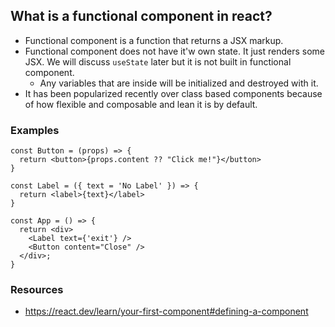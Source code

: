 ## What is a functional component in react?

- Functional component is a function that returns a JSX markup.
- Functional component does not have it'w own state. It just renders some JSX. We will discuss `useState` later but it is not built in functional component.
  - Any variables that are inside will be initialized and destroyed with it.
- It has been popularized recently over class based components because of how flexible and composable and lean it is by default.

### Examples

```
const Button = (props) => {
  return <button>{props.content ?? "Click me!"}</button>
}

const Label = ({ text = 'No Label' }) => {
  return <label>{text}</label>
}

const App = () => {
  return <div>
    <Label text={'exit'} />
    <Button content="Close" />
  </div>;
}
```

### Resources

- https://react.dev/learn/your-first-component#defining-a-component
